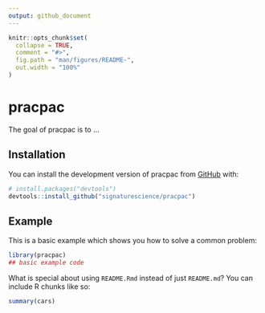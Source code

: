 ```yaml
---
output: github_document
---
```


<!-- README.md is generated from README.Rmd. Please edit that file -->

```r
knitr::opts_chunk$set(
  collapse = TRUE,
  comment = "#>",
  fig.path = "man/figures/README-",
  out.width = "100%"
)
```

# pracpac

<!-- badges: start -->
<!-- badges: end -->

The goal of pracpac is to ...

## Installation

You can install the development version of pracpac from [GitHub](https://github.com/) with:

``` r
# install.packages("devtools")
devtools::install_github("signaturescience/pracpac")
```

## Example

This is a basic example which shows you how to solve a common problem:

```r
library(pracpac)
## basic example code
```

What is special about using `README.Rmd` instead of just `README.md`? You can include R chunks like so:

```r
summary(cars)
```
